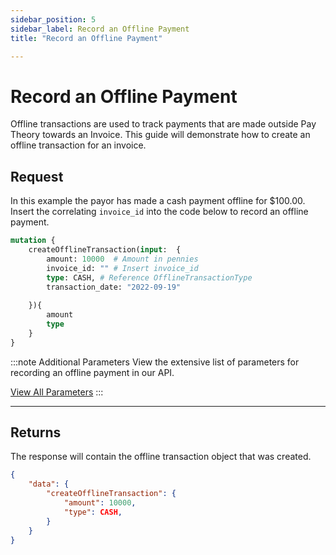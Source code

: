 ```yaml
---
sidebar_position: 5
sidebar_label: Record an Offline Payment
title: "Record an Offline Payment"

---
```



# Record an Offline Payment
 Offline transactions are used to track payments that are made outside Pay Theory towards an Invoice. This guide will demonstrate how to create an offline transaction for an invoice.

## Request
In this example the payor has made a cash payment offline for $100.00. Insert the correlating `invoice_id` into the code below to record an offline payment. 

```graphql title="GraphQL"
mutation {
    createOfflineTransaction(input:  {
        amount: 10000  # Amount in pennies
        invoice_id: "" # Insert invoice_id
        type: CASH, # Reference OfflineTransactionType 
        transaction_date: "2022-09-19"
    
    }){
        amount
        type
    }
}
```

:::note  Additional Parameters
View the extensive list of parameters for recording an offline payment in our API. 

<a href= "../../api/invoice#create-an-offline-transaction" class="button button--primary button--md">View All Parameters</a>
:::

***

## Returns
The response will contain the offline transaction object that was created.

```JSON title="JSON"
{
    "data": {
        "createOfflineTransaction": {
            "amount": 10000,
            "type": CASH,
        }
    }
}

```
